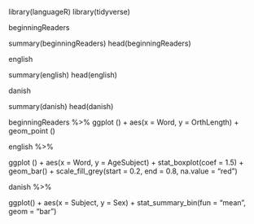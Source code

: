 library(languageR)
library(tidyverse)

beginningReaders

summary(beginningReaders)
head(beginningReaders)

english 

summary(english)
head(english)

danish


summary(danish)
head(danish)

beginningReaders %>%
  ggplot () +
  aes(x = Word, y = OrthLength) + 
    geom_point ()
    
english %>%

  ggplot () +
  aes(x = Word, y = AgeSubject) + 
   stat_boxplot(coef = 1.5) + 
  geom_bar() + 
  scale_fill_grey(start = 0.2, end = 0.8,
  na.value = "red")

danish %>%

   ggplot() +
   aes(x = Subject, y = Sex) +
   stat_summary_bin(fun = "mean", geom = "bar")

